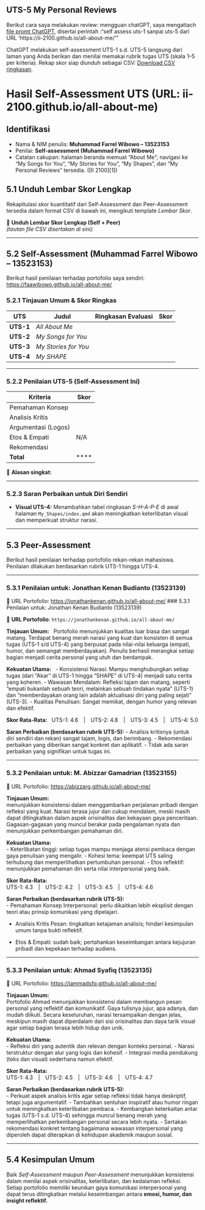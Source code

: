 ## UTS-5 My Personal Reviews
Berikut cara saya melakukan review: mengguan chatGPT, saya mengattach [file promt ChatGPT](skor_uts.pdf), disertai perintah :"self assess uts-1 sanpai uts-5 dari URL 'https://ii-2100.github.io/all-about-me/'"  

ChatGPT melakukan self-assessment UTS-1 s.d. UTS-5 langsung dari laman yang Anda berikan dan menilai memakai rubrik tugas UTS (skala 1–5 per kriteria). Rekap skor siap diunduh sebagai CSV: [Download CSV ringkasan](sandbox:/mnt/data/UTS_self_assessment.csv).

# Hasil Self-Assessment UTS (URL: ii-2100.github.io/all-about-me)

## Identifikasi

* Nama & NIM penulis: **Muhammad Farrel Wibowo – 13523153** 
* Penilai: **Self-assessment (Muhammad Farrel Wibowo)**
* Catatan cakupan: halaman beranda memuat “About Me”; navigasi ke “My Songs for You”, “My Stories for You”, “My Shapes”, dan “My Personal Reviews” tersedia. ([II 2100][1])

## 5.1 Unduh Lembar Skor Lengkap

Rekapitulasi skor kuantitatif dari Self-Assessment dan Peer-Assessment tersedia dalam format CSV di bawah ini, mengikuti template *Lembar Skor*.

📎 **Unduh Lembar Skor Lengkap (Self + Peer)**  
*(tautan file CSV disertakan di sini)*

---

## 5.2 Self-Assessment (Muhammad Farrel Wibowo – 13523153)

Berikut hasil penilaian terhadap portofolio saya sendiri:  
 [https://faawibowo.github.io/all-about-me/](https://faawibowo.github.io/all-about-me/)

### 5.2.1 Tinjauan Umum & Skor Ringkas

| UTS | Judul | Ringkasan Evaluasi | Skor |
|-----|--------|--------------------|------|
| **UTS-1** | *All About Me* |  | |
| **UTS-2** | *My Songs for You* |  |  |
| **UTS-3** | *My Stories for You* |  |  |
| **UTS-4** | *My SHAPE* |  | |

---

### 5.2.2 Penilaian UTS-5 (Self-Assessment Ini)

| Kriteria | Skor |
|-----------|------|
| Pemahaman Konsep |  |
| Analisis Kritis |  |
| Argumentasi (Logos) |  |
| Etos & Empati | N/A |
| Rekomendasi |  |
| **Total** | **** |

📝 **Alasan singkat:** 

---

### 5.2.3 Saran Perbaikan untuk Diri Sendiri

- **Visual UTS-4:** Menambahkan tabel ringkasan *S-H-A-P-E* di awal halaman `My_Shapes/index.qmd` akan meningkatkan keterlibatan visual dan memperkuat struktur narasi.

---

## 5.3 Peer-Assessment

Berikut hasil penilaian terhadap portofolio rekan-rekan mahasiswa. Penilaian dilakukan berdasarkan rubrik UTS-1 hingga UTS-4.

---

### 5.3.1 Penilaian untuk: Jonathan Kenan Budianto (13523139)

🔗 URL Portofolio: [https://jonathankenan.github.io/all-about-me/](https://jonathankenan.github.io/all-about-me/)
### 5.3.1 Penilaian untuk: Jonathan Kenan Budianto (13523139)

🔗 **URL Portofolio**: `https://jonathankenan.github.io/all-about-me/`

**Tinjauan Umum:**  
Portofolio menunjukkan kualitas luar biasa dan sangat matang. Terdapat benang merah narasi yang kuat dan konsisten di semua tugas (UTS-1 s/d UTS-4) yang berpusat pada nilai-nilai keluarga (empati, humor, dan semangat memberdayakan). Penulis berhasil merangkai setiap bagian menjadi cerita personal yang utuh dan berdampak.

**Kekuatan Utama:**  
- Konsistensi Narasi: Mampu menghubungkan setiap tugas (dari "Akar" di UTS-1 hingga "SHAPE" di UTS-4) menjadi satu cerita yang koheren.
- Wawasan Mendalam: Refleksi tajam dan matang, seperti "empati bukanlah sebuah teori, melainkan sebuah tindakan nyata" (UTS-1) dan "memberdayakan orang lain adalah aktualisasi diri yang paling sejati" (UTS-3).
- Kualitas Penulisan: Sangat memikat, dengan humor yang relevan dan efektif.

**Skor Rata-Rata:**  
UTS-1: 4.6 | UTS-2: 4.8 | UTS-3: 4.5 | UTS-4: 5.0

**Saran Perbaikan (berdasarkan rubrik UTS-5):** 
- Analisis kritisnya (untuk diri sendiri dan rekan) sangat tajam, logis, dan berimbang.
- Rekomendasi perbaikan yang diberikan sangat konkret dan aplikatif.
- Tidak ada saran perbaikan yang signifikan untuk tugas ini.

---

### 5.3.2 Penilaian untuk: M. Abizzar Gamadrian (13523155)

🔗 URL Portofolio: [ https://abizzarg.github.io/all-about-me/](https://abizzarg.github.io/all-about-me/)

**Tinjauan Umum:**  
menunjukkan konsistensi dalam menggambarkan perjalanan pribadi dengan refleksi yang kuat. Narasi terasa jujur dan cukup mendalam, meski masih dapat ditingkatkan dalam aspek orisinalitas dan kekayaan gaya penceritaan. Gagasan-gagasan yang muncul berakar pada pengalaman nyata dan menunjukkan perkembangan pemahaman diri.

**Kekuatan Utama:**  
- Keterlibatan tinggi: setiap tugas mampu menjaga atensi pembaca dengan gaya penulisan yang mengalir.
- Kohesi tema: keempat UTS saling terhubung dan memperlihatkan pertumbuhan personal.
- Etos reflektif: menunjukkan pemahaman diri serta nilai interpersonal yang baik.

**Skor Rata-Rata:**  
UTS-1: 4.3 | UTS-2: 4.2 | UTS-3: 4.5 | UTS-4: 4.6

**Saran Perbaikan (berdasarkan rubrik UTS-5):**  
- Pemahaman Konsep Interpersonal: perlu dikaitkan lebih eksplisit dengan teori atau prinsip komunikasi yang dipelajari.

- Analisis Kritis Pesan: tingkatkan ketajaman analisis; hindari kesimpulan umum tanpa bukti reflektif.

- Etos & Empati: sudah baik; pertahankan keseimbangan antara kejujuran pribadi dan kepekaan terhadap audiens.

---

### 5.3.3 Penilaian untuk: Ahmad Syafiq (13523135)

🔗 URL Portofolio: [https://iammadsfq.github.io/all-about-me/](https://iammadsfq.github.io/all-about-me/)

**Tinjauan Umum:**  
Portofolio Ahmad menunjukkan konsistensi dalam membangun pesan personal yang reflektif dan komunikatif. Gaya tulisnya jujur, apa adanya, dan mudah diikuti. Secara keseluruhan, narasi tersampaikan dengan jelas, meskipun masih dapat diperdalam dari sisi orisinalitas dan daya tarik visual agar setiap bagian terasa lebih hidup dan unik.

**Kekuatan Utama:**  
- Refleksi diri yang autentik dan relevan dengan konteks personal.
- Narasi terstruktur dengan alur yang logis dan kohesif.
- Integrasi media pendukung (teks dan visual) sederhana namun efektif.

**Skor Rata-Rata:**  
UTS-1: 4.3 | UTS-2: 4.5 | UTS-3: 4.6 | UTS-4: 4.7 

**Saran Perbaikan (berdasarkan rubrik UTS-5):**  
- Perkuat aspek analisis kritis agar setiap refleksi tidak hanya deskriptif, tetapi juga argumentatif.
- Tambahkan sentuhan inspiratif atau humor ringan untuk meningkatkan keterlibatan pembaca.
- Kembangkan keterkaitan antar tugas (UTS-1 s.d. UTS-4) sehingga muncul benang merah yang memperlihatkan perkembangan personal secara lebih nyata.
- Sertakan rekomendasi konkret tentang bagaimana wawasan interpersonal yang diperoleh dapat diterapkan di kehidupan akademik maupun sosial.

---

## 5.4 Kesimpulan Umum

Baik *Self-Assessment* maupun *Peer-Assessment* menunjukkan konsistensi dalam menilai aspek orisinalitas, keterlibatan, dan kedalaman refleksi.  
Setiap portofolio memiliki keunikan gaya komunikasi interpersonal yang dapat terus ditingkatkan melalui keseimbangan antara **emosi, humor, dan insight reflektif.**
